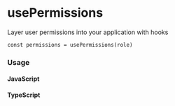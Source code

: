 
<Meta title="hookit/usePermissions/Docs" />

# usePermissions

Layer user permissions into your application with hooks

`const permissions = usePermissions(role)`

### Usage

#### JavaScript

#### TypeScript
